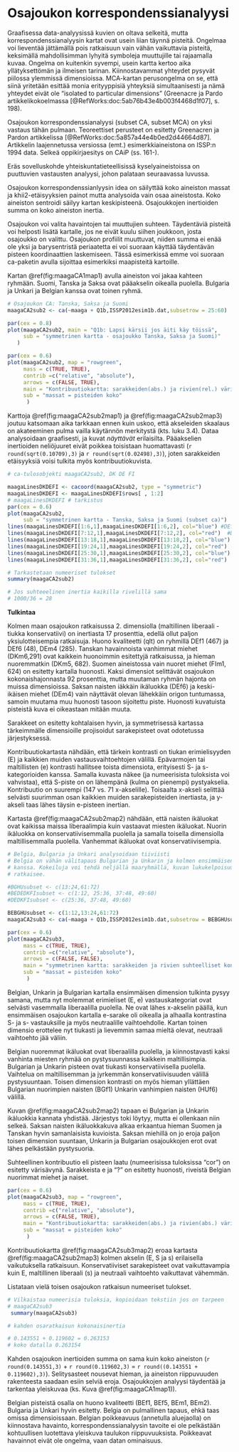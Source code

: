 # Osajoukon korrespondenssianalyysi

Graafisessa data-analyysissä kuvien on oltava selkeitä, mutta
korrespondenssianalyysin kartat ovat usein
liian täynnä pisteitä. Ongelmaa voi lieventää jättämällä pois ratkaisuun vain
vähän vaikuttavia pisteitä, keksimällä mahdollisimman lyhyitä symboleja
muuttujille tai rajaamalla kuvaa. Ongelma on kuitenkin syvempi, usein kartta
kertoo aika yllätyksettömän ja ilmeisen tarinan. Kiinnostavammat yhteydet
pysyvät piilossa ylemmissä dimensioissa.  MCA-kartan perusongelma on se, että
siinä yritetään esittää monia erityyppisiä yhteyksiä simultaanisesti ja nämä
yhteydet eivät ole “isolated to particular dimensions”
(Greenacre ja Pardo artikkelikokoelmassa [@RefWorks:doc:5ab76b43e4b003f4468d1f07], s. 198).


Osajoukon korrespondenssianalyysi (subset CA, subset MCA) on yksi vastaus tähän
pulmaan. Teoreettiset perusteet on esitetty Greenacren ja Pardon artikkelissa
[@RefWorks:doc:5a857a44e4b0ed2d44664d87]. Artikkelin laajennetussa versiossa (emt.)
esimerkkiaineistona on ISSP:n 1994 data. Selkeä oppikirjaesitys on CAiP (ss. 161-). 


Eräs sovelluskohde yhteiskuntatieteellisissä kyselyaineistoissa on
puuttuvien vastausten analyysi, johon palataan seuraavassa luvussa.

Osajoukon korrespondenssianlyysin idea on säilyttää koko aineiston massat ja
khii2-etäisyyksien painot mutta analysoida vain osaa aineistosta. Koko aineiston
sentroidi säilyy kartan keskipisteenä. Osajoukkojen inertioiden summa on koko
aineiston inertia.

Osajoukon voi valita havaintojen tai muuttujien suhteen. Täydentäviä pisteitä
voi helposti lisätä kartalle, jos ne eivät kuulu siihen joukkoon, josta
osajoukko on valittu.  Osajoukon profiilit muuttuvat, niiden summa ei enää ole
yksi ja barysentristä periaatetta ei voi suoraan käyttää täydentävän pisteen
koordinaattien laskemiseen. Tässä esimerkissä emme voi suoraan ca-paketin avulla
sijoittaa esimerkiksi maapisteitä kartoille.

Kartan \@ref(fig:maagaCA1map1) avulla aineiston voi jakaa kahteen ryhmään.
Suomi, Tanska ja Saksa ovat pääakselin oikealla puolella. Bulgaria ja Unkari
ja Belgian kanssa ovat toinen ryhmä.


```r

# Osajoukon CA: Tanska, Saksa ja Suomi
maagaCA2sub2 <- ca(~maaga + Q1b,ISSP2012esim1b.dat,subsetrow = 25:60)

```



```r

par(cex = 0.8)
plot(maagaCA2sub2, main = "Q1b: Lapsi kärsii jos äiti käy töissä",
     sub = "symmetrinen kartta - osajoukko Tanska, Saksa ja Suomi)"
   )

```



```r

par(cex = 0.6)
plot(maagaCA2sub2, map = "rowgreen",
     mass = c(TRUE, TRUE),
     contrib =c("relative", "absolute"),
     arrows = c(FALSE, TRUE),
     main = "Kontribuutiokartta: sarakkeiden(abs.) ja rivien(rel.) värisävy",
     sub = "massat = pisteiden koko"
      )

```

Karttoja \@ref(fig:maagaCA2sub2map1) ja \@ref(fig:maagaCA2sub2map3) joutuu katsomaan
aika tarkkaan ennen kuin uskoo, että akseleiden skaalaus on akateeminen pulma
vailla käytännön merkitystä (kts. luku 3.4). Dataa analysoidaan graafisesti, ja kuvat
_näyttävät_ erilaisilta. Pääakselien inertioiden neliöjuuret eivät poikkea toisistaan 
huomattavasti (`r round(sqrt(0.10709),3)` ja `r round(sqrt(0.02498),3)`), joten 
sarakkeiden etäisyyksiä voisi tulkita myös kontribuutiokuvista.


```r
# ca-tulosobjekti maagaCA2sub2, DK DE FI

maagaLinesDKDEFI <- cacoord(maagaCA2sub2, type = "symmetric")
maagaLinesDKDEFI <- maagaLinesDKDEFI$rows[ , 1:2]
# maagaLinesDKDEFI # tarkistus
par(cex = 0.6)
plot(maagaCA2sub2,
     sub = "symmetrinen kartta - Tanska, Saksa ja Suomi (subset ca)")
lines(maagaLinesDKDEFI[1:6,1],maagaLinesDKDEFI[1:6,2], col="blue") #DEf
lines(maagaLinesDKDEFI[7:12,1],maagaLinesDKDEFI[7:12,2], col="red")  #DEm
lines(maagaLinesDKDEFI[13:18,1],maagaLinesDKDEFI[13:18,2], col="blue") #DKf
lines(maagaLinesDKDEFI[19:24,1],maagaLinesDKDEFI[19:24,2], col="red")  #DKm
lines(maagaLinesDKDEFI[25:30,1],maagaLinesDKDEFI[25:30,2], col="blue") #FIf
lines(maagaLinesDKDEFI[31:36,1],maagaLinesDKDEFI[31:36,2], col="red")  #FIm

```




```r

# Tarkastetaan numeeriset tulokset
summary(maagaCA2sub2)

# Jos suhteeelinen inertia kaikilla rivelillä sama
# 1000/36 = 28

```

**Tulkintaa**

Kolmen maan osajoukon ratkaisussa 2. dimensiolla (maltillinen liberaali - tiukka konservatiivi) on
inertiasta 17 prosenttia, edellä ollut paljon yksiulotteisempia ratkaisuja. Huono kvaliteetti (qlt) 
on ryhmillä DEf1 (467) ja DEf6 (48), DEm4 (285). Tanskan havainnoista vanhimmat miehet
(DKm6,291) ovat kaikkein huonoimmin esitettyjä ratkaisussa, ja hieman nuoremmatkin
(DKm5, 682). Suomen aineistossa vain nuoret miehet (FIm1, 624) on esitetty kartalla
huonosti. Kaksi dimensiot selittävät osajoukon kokonaishajonnasta 92 prosenttia, mutta muutaman
ryhmän hajonta on muissa dimensioissa. Saksan naisten iäkkäin ikäluokka (DEf6)
ja keski-ikäisen miehet (DEm4) vain näyttävät olevan lähekkäin origon tuntumassa,
samoin muutama muu huonosti tasoon sijoitettu piste. Huonosti kuvatuista pisteistä kuva
ei oikeastaan mitään muuta.

Sarakkeet on esitetty kohtalaisen hyvin, ja symmetrisessä kartassa tärkeimmälle
dimensioille projisoidut sarakepisteet ovat odotetussa järjestyksessä.

Kontribuutiokartasta nähdään, että tärkein kontrasti on tiukan erimielisyyden (E)
ja kaikkien muiden vastausvaihtoehtojen välillä. Epävarmojen tai maltillisten (e)
kontrasti hallitsee toista dimensiota, erityisesti S- ja s- kategorioiden kanssa.
Samalla kuvasta näkee (ja numeerisista tuloksista voi vahvistaa), että S-piste on
on lähempänä (kulma on pienempi) pystyakselia. Kontribuutio on suurempi (147 vs.
71 x-akselille). Toisaalta x-akseli selittää selvästi suurimman osan kaikkien muiden
sarakepisteiden inertiasta, ja y-akseli taas lähes täysin e-pisteen inertian.

Kartasta \@ref(fig:maagaCA2sub2map2) nähdään, että naisten ikäluokat ovat
kaikissa maissa liberaalimpia kuin vastaavat miesten ikäluokat. Nuorin ikäluokka
on konservatiivisemmalla puolella ja samalla toisella dimensiolla maltillisemmalla
puolella. Vanhemmat ikäluokat ovat konservatiivisempia.


```r

# Belgia, Bulgaria ja Unkari analysoidaan tiiviisti
# Belgia on vähän välitapaus Bulgarian ja Unkarin ja kolmen ensimmäisen maan
# kanssa. Kokeiluja voi tehdä neljällä maaryhmällä, kuvan lukukelpoisuus
# ratkaisee.

#BGHUsubset <- c(13:24,61:72)
#BEDEDKFIsubset <- c(1:12, 25:36, 37:48, 49:60)
#DEDKFIsubset <- c(25:36, 37:48, 49:60)

BEBGHUsubset <- c(1:12,13:24,61:72)
maagaCA2sub3 <- ca(~maaga + Q1b,ISSP2012esim1b.dat,subsetrow = BEBGHUsubset)

```



```r

par(cex = 0.6)
plot(maagaCA2sub3, 
     mass = c(TRUE, TRUE),
     contrib =c("relative", "absolute"),
     arrows = c(FALSE, FALSE),
     main = "symmetrinen kartta: sarakkeiden ja rivien suhteelliset kontribuutiot värisävynä ",
     sub = "massat = pisteiden koko"
      )

```

Belgian, Unkarin ja Bulgarian kartalla ensimmäisen dimension tulkinta
pysyy samana, mutta nyt molemmat erimieliset (E, e) vastauskategoriat ovat
selvästi vasemmalla liberaalilla puolella. Ne ovat lähes x-akselin päällä,
kun ensimmäisen osajoukon kartalla e-sarake oli oikealla ja alhaalla kontrastina
S- ja s- vastauksille ja myös neutraalille vaihtoehdolle. Kartan toinen dimensio
erottelee nyt tiukasti ja lievemmin samaa mieltä olevat, neutraali vaihtoehto
jää väliin. 

Belgian nuoremmat ikäluokat ovat liberaalilla puolella, ja kiinnostavasti
kaksi vanhinta miesten ryhmää on pystysuunnassa kaikkein maltillisimpia.
Bulgarian ja Unkarin pisteen ovat tiukasti konservatiivisella puolella.
Vaihtelua on maltillisemman ja jyrkemmän konservatiivisuuden välillä
pystysuuntaan. Toisen dimension kontrasti on myös hieman yllättäen 
Bulgarian nuorimpien naisten (BGf1) Unkarin vanhimpien naisten (HUf6)
välillä.

Kuvan \@ref(fig:maagaCA2sub2map2) tapaan ei Bulgarian ja Unkarin
ikäluokkia kannata yhdistää. Järjestys toki löytyy, mutta ei ollenkaan
niin selkeä. Saksan naisten ikäluokkakuva alkaa erkaantua hieman Suomen ja Tanskan
hyvin samanlaisista kuvioista. Saksan miehillä on jo eroja paljon toisen
dimension suuntaan, Unkarin ja Bulgarian osajoukkojen erot ovat lähes
pelkästään pystysuoria.

Suhteellinen kontribuutio eli pisteen laatu (numeerisissa
tuloksissa "cor") on esitetty värisävynä. Sarakkeista e ja "?" on
esitetty huonosti, riveistä Belgian nuorimmat miehet ja naiset.


```r

par(cex = 0.6)
plot(maagaCA2sub3, map = "rowgreen",
     mass = c(TRUE, TRUE),
     contrib =c("relative", "absolute"),
     arrows = c(FALSE, TRUE),
     main = "Kontribuutiokartta: sarakkeiden(abs.) ja rivien(abs.) värisävy",
     sub = "massat = pisteiden koko"
      )

```

Kontribuutiokartta \@ref(fig:maagaCA2sub3map2) eroaa kartasta \@ref(fig:maagaCA2sub2map3)
kolmen akselin (E, S ja s) erilaisella vaikutuksella ratkaisuun. Konservatiiviset
sarakepisteet ovat vaikuttavampia kuin E, maltillinen liberaali (s) ja neutraali vaihtoehto
vaikuttavat vähemmän.

Listataan vielä toisen osajoukon ratkaisun numeeriset tulokset.

```r

# Vilkaistaa numeerisia tuloksia, kopioidaan tekstiin jos on tarpeen
# maagaCA2sub3
 summary(maagaCA2sub3)

# kahden osaratkaisun kokonaisinertia

# 0.143551 + 0.119602 = 0.263153
# koko datalla 0.263154

```

Kahden osajoukon inertioiden summa on sama kuin koko aineiston
(`r round(0.143551,3)` + `r round(0.119602,3)` =  `r round((0.143551 + 0.119602),3)`).
Selitysasteet nousevat hieman, ja aineiston riippuvuuden rakenteesta saadaan esiin
selviä eroja. Osajoukkojen analyysi täydentää ja tarkentaa
yleiskuvaa (ks. Kuva \@ref(fig:maagaCA1map1)).

Belgian pisteistä osalla on huono kvaliteetti (BEf1, BEf5, BEm1, BEm2). Bulgaria ja
Unkari hyvin esitetty. Belgia on pulmallinen tapaus, ehkä taas omissa dimensioissaan.
Belgian poikkeavuus (annetulla aluejaolla) on kiinnostava havainto, korrespondenssianalyysin
tavoite ei ole pelkästään kohtuullisen luotettava yleiskuva taulukon riippuvuuksista.
Poikkeavat havainnot eivät ole ongelma, vaan datan ominaisuus.
